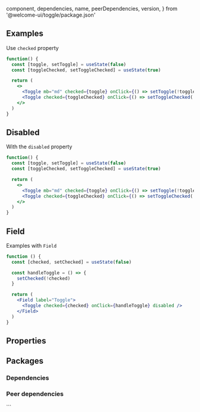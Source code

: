 
  component,
  dependencies,
  name,
  peerDependencies,
  version,
} from '@welcome-ui/toggle/package.json'

<showcase
  version={version}
  name={name}
  component={component}
  description="Allows user to activate or desactivate an option."
/>

## Examples

Use `checked` property

```jsx
function() {
  const [toggle, setToggle] = useState(false)
  const [toggleChecked, setToggleChecked] = useState(true)

  return (
    <>
      <Toggle mb="md" checked={toggle} onClick={() => setToggle(!toggle)} />
      <Toggle checked={toggleChecked} onClick={() => setToggleChecked(!toggleChecked)} />
    </>
  )
}
```

## Disabled

With the `disabled` property

```jsx
function() {
  const [toggle, setToggle] = useState(false)
  const [toggleChecked, setToggleChecked] = useState(true)

  return (
    <>
      <Toggle mb="md" checked={toggle} onClick={() => setToggle(!toggle)} disabled />
      <Toggle checked={toggleChecked} onClick={() => setToggleChecked(!toggleChecked)} disabled />
    </>
  )
}
```

## Field

Examples with `Field`

```jsx
function () {
  const [checked, setChecked] = useState(false)

  const handleToggle = () => {
    setChecked(!checked)
  }

  return (
    <Field label="Toggle">
      <Toggle checked={checked} onClick={handleToggle} disabled />
    </Field>
  )
}
```

## Properties

<props propTypes={props.propTypes.Toggle} />

## Packages

### Dependencies

<dependencies dependencies={dependencies} />

### Peer dependencies

<dependencies dependencies={peerDependencies} />

<pagination />
```
